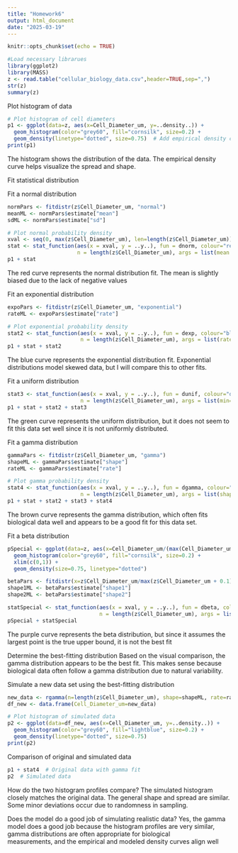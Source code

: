 ```yaml
---
title: "Homework6"
output: html_document
date: "2025-03-19"
---
```


```r
knitr::opts_chunk$set(echo = TRUE)
```

```r
#Load necessary librarues
library(ggplot2)
library(MASS)
z <- read.table("cellular_biology_data.csv",header=TRUE,sep=",")
str(z)
summary(z)
```
Plot histogram of data
```r
# Plot histogram of cell diameters
p1 <- ggplot(data=z, aes(x=Cell_Diameter_um, y=..density..)) +
  geom_histogram(color="grey60", fill="cornsilk", size=0.2) +
  geom_density(linetype="dotted", size=0.75)  # Add empirical density curve
print(p1)
```
The histogram shows the distribution of the data. The empirical density curve helps visualize the spread and shape.

Fit statistical distribution

Fit a normal distribution
```r
normPars <- fitdistr(z$Cell_Diameter_um, "normal")
meanML <- normPars$estimate["mean"]
sdML <- normPars$estimate["sd"]

# Plot normal probability density
xval <- seq(0, max(z$Cell_Diameter_um), len=length(z$Cell_Diameter_um))
stat <- stat_function(aes(x = xval, y = ..y..), fun = dnorm, colour="red", 
                      n = length(z$Cell_Diameter_um), args = list(mean = meanML, sd = sdML))
p1 + stat
```
The red curve represents the normal distribution fit. The mean is slightly biased due to the lack of negative values

Fit an exponential distribution
```r
expoPars <- fitdistr(z$Cell_Diameter_um, "exponential")
rateML <- expoPars$estimate["rate"]

# Plot exponential probability density
stat2 <- stat_function(aes(x = xval, y = ..y..), fun = dexp, colour="blue", 
                       n = length(z$Cell_Diameter_um), args = list(rate=rateML))
p1 + stat + stat2
```
The blue curve represents the exponential distribution fit. Exponential distributions model skewed data, but I will compare this to other fits.

Fit a uniform distribution
```r
stat3 <- stat_function(aes(x = xval, y = ..y..), fun = dunif, colour="darkgreen", 
                       n = length(z$Cell_Diameter_um), args = list(min=min(z$Cell_Diameter_um), max=max(z$Cell_Diameter_um)))
p1 + stat + stat2 + stat3
```
The green curve represents the uniform distribution, but it does not seem to fit this data set well since it is not uniformly distributed.

Fit a gamma distribution
```r
gammaPars <- fitdistr(z$Cell_Diameter_um, "gamma")
shapeML <- gammaPars$estimate["shape"]
rateML <- gammaPars$estimate["rate"]

# Plot gamma probability density
stat4 <- stat_function(aes(x = xval, y = ..y..), fun = dgamma, colour="brown", 
                       n = length(z$Cell_Diameter_um), args = list(shape=shapeML, rate=rateML))
p1 + stat + stat2 + stat3 + stat4
```
The brown curve represents the gamma distribution, which often fits biological data well and appears to be a good fit for this data set.

Fit a beta distribution
```r
pSpecial <- ggplot(data=z, aes(x=Cell_Diameter_um/(max(Cell_Diameter_um) + 0.1), y=..density..)) +
  geom_histogram(color="grey60", fill="cornsilk", size=0.2) + 
  xlim(c(0,1)) +
  geom_density(size=0.75, linetype="dotted")

betaPars <- fitdistr(x=z$Cell_Diameter_um/max(z$Cell_Diameter_um + 0.1), start=list(shape1=1, shape2=2), "beta")
shape1ML <- betaPars$estimate["shape1"]
shape2ML <- betaPars$estimate["shape2"]

statSpecial <- stat_function(aes(x = xval, y = ..y..), fun = dbeta, colour="orchid", 
                             n = length(z$Cell_Diameter_um), args = list(shape1=shape1ML, shape2=shape2ML))
pSpecial + statSpecial
```
The purple curve represents the beta distribution, but since it assumes the largest point is the true upper bound, it is not the best fit


Determine the best-fitting distribution
Based on the visual comparison, the gamma distribution appears to be the best fit. This makes sense because biological data often follow a gamma distribution due to natural variability.


Simulate a new data set using the best-fitting distribution
```r
new_data <- rgamma(n=length(z$Cell_Diameter_um), shape=shapeML, rate=rateML)
df_new <- data.frame(Cell_Diameter_um=new_data)

# Plot histogram of simulated data
p2 <- ggplot(data=df_new, aes(x=Cell_Diameter_um, y=..density..)) +
  geom_histogram(color="grey60", fill="lightblue", size=0.2) +
  geom_density(linetype="dotted", size=0.75)
print(p2)
```
Comparison of original and simulated data
```r
p1 + stat4  # Original data with gamma fit
p2  # Simulated data
```

How do the two histogram profiles compare?
  The simulated histogram closely matches the original data. The general shape   and spread are similar. Some minor deviations occur due to randomness in       sampling. 
  
Does the model do a good job of simulating realistic data?
  Yes, the gamma model does a good job because the histogram profiles are very   similar, gamma distributions are often appropriate for biological            
  measurements, and the empirical and modeled density curves align well



  
  
  
